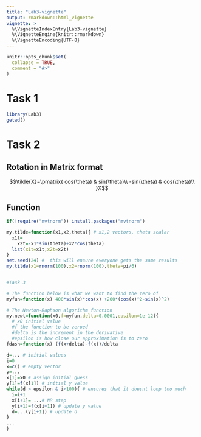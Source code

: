 ```yaml
---
title: "Lab3-vignette"
output: rmarkdown::html_vignette
vignette: >
  %\VignetteIndexEntry{Lab3-vignette}
  %\VignetteEngine{knitr::rmarkdown}
  %\VignetteEncoding{UTF-8}
---
```


```r
knitr::opts_chunk$set(
  collapse = TRUE,
  comment = "#>"
)
```

# Task 1

```r
library(Lab3)
getwd()
```

# Task 2

## Rotation in Matrix format

$$\tilde{X}=\pmatrix{
cos(\theta) & sin(\theta)\\
-sin(\theta) & cos(\theta)\\
}X$$

## Function

```r
if(!require("mvtnorm")) install.packages("mvtnorm")

my.tilde=function(x1,x2,theta){ # x1,2 vectors, theta scalar
  x1t=
    x2t=-x1*sin(theta)+x2*cos(theta)
  list(x1t=x1t,x2t=x2t)
}
set.seed(24) #  this will ensure everyone gets the same results
my.tilde(x1=rnorm(100),x2=rnorm(100),theta=pi/6)


#Task 3

# The function below is what we want to find the zero of
myfun=function(x) 400*sin(x)*cos(x) +200*(cos(x)^2-sin(x)^2)

# The Newton-Raphson algorithm function
my.newt=function(x0,f=myfun,delta=0.0001,epsilon=1e-12){
  # x0 initial value
  #f the function to be zeroed
  #delta is the increment in the derivative
  #epsilon is how close our approximation is to zero
fdash=function(x) (f(x+delta)-f(x))/delta

d=... # initial values
i=0
x=c() # empty vector
y=...
x[1]=x0 # assign initial guess
y[1]=f(x[1]) # initial y value
while(d > epsilon & i<100){ # ensures that it doesnt loop too much
  i=i+1 
  x[i+1]= ...# NR step
  y[i+1]=f(x[i+1]) # update y value
  d=...(y[i+1]) # update d
}
...
}

```
